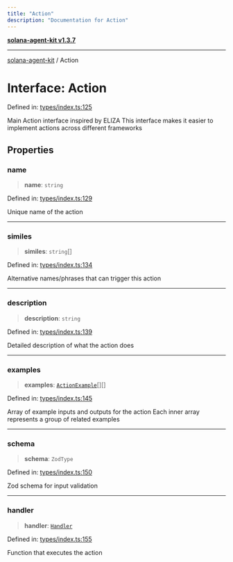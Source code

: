 ```yaml
---
title: "Action"
description: "Documentation for Action"
---
```


[**solana-agent-kit v1.3.7**](../README.md)

***

[solana-agent-kit](../README.md) / Action

# Interface: Action

Defined in: [types/index.ts:125](https://github.com/sendaifun/solana-agent-kit/blob/6acfa958180602da3c2d2ac883bf660ca90dba2f/src/types/index.ts#L125)

Main Action interface inspired by ELIZA
This interface makes it easier to implement actions across different frameworks

## Properties

### name

> **name**: `string`

Defined in: [types/index.ts:129](https://github.com/sendaifun/solana-agent-kit/blob/6acfa958180602da3c2d2ac883bf660ca90dba2f/src/types/index.ts#L129)

Unique name of the action

***

### similes

> **similes**: `string`[]

Defined in: [types/index.ts:134](https://github.com/sendaifun/solana-agent-kit/blob/6acfa958180602da3c2d2ac883bf660ca90dba2f/src/types/index.ts#L134)

Alternative names/phrases that can trigger this action

***

### description

> **description**: `string`

Defined in: [types/index.ts:139](https://github.com/sendaifun/solana-agent-kit/blob/6acfa958180602da3c2d2ac883bf660ca90dba2f/src/types/index.ts#L139)

Detailed description of what the action does

***

### examples

> **examples**: [`ActionExample`](ActionExample.md)[][]

Defined in: [types/index.ts:145](https://github.com/sendaifun/solana-agent-kit/blob/6acfa958180602da3c2d2ac883bf660ca90dba2f/src/types/index.ts#L145)

Array of example inputs and outputs for the action
Each inner array represents a group of related examples

***

### schema

> **schema**: `ZodType`

Defined in: [types/index.ts:150](https://github.com/sendaifun/solana-agent-kit/blob/6acfa958180602da3c2d2ac883bf660ca90dba2f/src/types/index.ts#L150)

Zod schema for input validation

***

### handler

> **handler**: [`Handler`](../type-aliases/Handler.md)

Defined in: [types/index.ts:155](https://github.com/sendaifun/solana-agent-kit/blob/6acfa958180602da3c2d2ac883bf660ca90dba2f/src/types/index.ts#L155)

Function that executes the action
